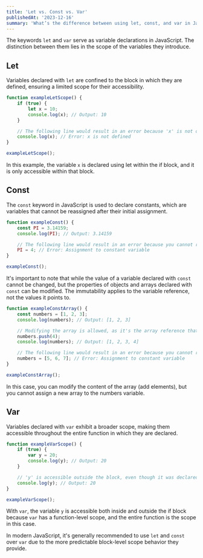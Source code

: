 ```yaml
---
title: 'Let vs. Const vs. Var'
publishedAt: '2023-12-16'
summary: 'What’s the difference between using let, const, and var in JavaScript?'
---
```


The keywords `let` and `var` serve as variable declarations in JavaScript. The distinction between them lies in the scope of the variables they introduce.

## Let

Variables declared with `let` are confined to the block in which they are defined, ensuring a limited scope for their accessibility.

```js
function exampleLetScope() {
    if (true) {
        let x = 10;
        console.log(x); // Output: 10
    }

    // The following line would result in an error because 'x' is not defined here.
    console.log(x); // Error: x is not defined
}

exampleLetScope();
```

In this example, the variable `x` is declared using let within the if block, and it is only accessible within that block.

## Const

The `const` keyword in JavaScript is used to declare constants, which are variables that cannot be reassigned after their initial assignment.

```js
function exampleConst() {
    const PI = 3.14159;
    console.log(PI); // Output: 3.14159

    // The following line would result in an error because you cannot reassign a constant.
    PI = 4; // Error: Assignment to constant variable
}

exampleConst();
```

It's important to note that while the value of a variable declared with `const` cannot be changed, but the properties of objects and arrays declared with `const` can be modified.
The immutability applies to the variable reference, not the values it points to.

```js
function exampleConstArray() {
    const numbers = [1, 2, 3];
    console.log(numbers); // Output: [1, 2, 3]

    // Modifying the array is allowed, as it's the array reference that is constant, not the values.
    numbers.push(4);
    console.log(numbers); // Output: [1, 2, 3, 4]

    // The following line would result in an error because you cannot reassign 'numbers'.
    numbers = [5, 6, 7]; // Error: Assignment to constant variable
}

exampleConstArray();
```

In this case, you can modify the content of the array (add elements), but you cannot assign a new array to the numbers variable.

## Var

Variables declared with `var` exhibit a broader scope, making them accessible throughout the entire function in which they are declared.

```js
function exampleVarScope() {
    if (true) {
        var y = 20;
        console.log(y); // Output: 20
    }

    // 'y' is accessible outside the block, even though it was declared inside the 'if' block.
    console.log(y); // Output: 20
}

exampleVarScope();
```

With `var`, the variable `y` is accessible both inside and outside the if block because `var` has a function-level scope, and the entire function is the scope in this case.

In modern JavaScript, it's generally recommended to use `let` and `const` over `var` due to the more predictable block-level scope behavior they provide.
